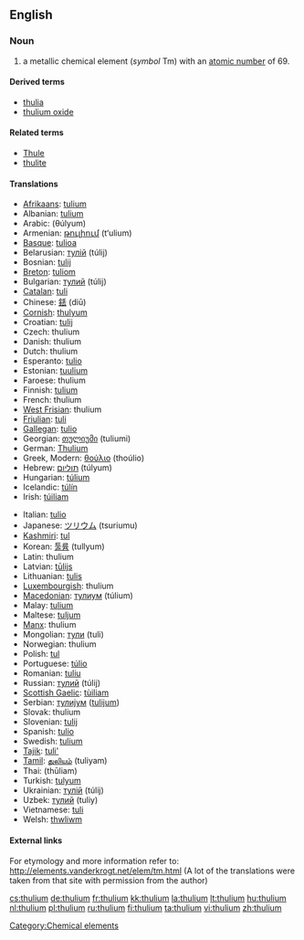 {{see|Thulium}}
==English==
{{elements|Tm|erbium|Er|ytterbium|Yb}}

===Noun===
{{en-noun|-}}
{{wikipedia}}

# a metallic chemical element (''symbol'' Tm) with an [[atomic number]] of 69.

====Derived terms====
* [[thulia]]
* [[thulium oxide]]

====Related terms====
* [[Thule]]
* [[thulite]]

====Translations====
{{top}}
* [[Afrikaans]]: [[tulium]]
* Albanian: [[tulium]]
* Arabic: {{Arab|[[ثليوم]]}} (θúlyum) {{m}}
* Armenian: [[թուլիում]] (t‘ulium)
* [[Basque]]: [[tulioa]]
* Belarusian: [[тулiй]] (túlij) {{m}}
* Bosnian: [[tulij]]
* [[Breton]]: [[tuliom]]
* Bulgarian: [[тулий]] (túlij) {{m}}
* [[Catalan]]: [[tuli]]
* Chinese: [[銩]] (diū)
* [[Cornish]]: [[thulyum]]
* Croatian: [[tulij]]
* Czech: thulium
* Danish: thulium
* Dutch: thulium {{n}}
* Esperanto: [[tulio]]
* Estonian: [[tuulium]]
* Faroese: thulium
* Finnish: [[tulium]]
* French: thulium {{m}}
* [[West Frisian]]: thulium
* [[Friulian]]: [[tuli]]
* [[Gallegan]]: [[tulio]]
* Georgian: [[თულიუმი]] (tuliumi)
* German: [[Thulium]] {{n}}
* Greek, Modern: [[θούλιο]] (thoúlio) {{n}}
* Hebrew: [[תוליום]] (túlyum)
* Hungarian: [[túlium]]
* Icelandic: [[túlín]]
* Irish: [[túiliam]]
{{mid}}
* Italian: [[tulio]] {{m}}
* Japanese: [[ツリウム]] (tsuriumu)
* [[Kashmiri]]: [[tul]]
* Korean: [[툴륨]] (tullyum)
* Latin: thulium
* Latvian: [[tūlijs]]
* Lithuanian: [[tulis]]
* [[Luxembourgish]]: thulium
* [[Macedonian]]: [[тулиум]] (túlium) {{m}}
* Malay: [[tulium]]
* Maltese: [[tuljum]]
* [[Manx]]: thulium
* Mongolian: [[тули]] (tuli)
* Norwegian: thulium
* Polish: [[tul]] {{m}}
* Portuguese: [[túlio]] {{m}}
* Romanian: [[tuliu]] {{n}}
* Russian: [[тулий]] (túlij) {{m}}
* [[Scottish Gaelic]]: [[tùiliam]]
* Serbian: [[тулиjум]] ([[tulijum]]) {{m}}
* Slovak: thulium
* Slovenian: [[tulij]]
* Spanish: [[tulio]] {{m}}
* Swedish: [[tulium]]
* [[Tajik]]: [[tuli']]
* [[Tamil]]: [[துலியம்]] (tuliyam)
* Thai: {{Thai|[[ทูเลียม]]}} (thūliam)
* Turkish: [[tulyum]]
* Ukrainian: [[тулiй]] (túlij) {{m}}
* Uzbek: [[тулий]] (tuliy)
* Vietnamese: [[tuli]]
* Welsh: [[thwliwm]]
{{bottom}}

====External links====
For etymology and more information refer to:
http://elements.vanderkrogt.net/elem/tm.html
(A lot of the translations were taken from that site with permission from the author)

[[Category:Chemical elements]]

[[cs:thulium]]
[[de:thulium]]
[[fr:thulium]]
[[kk:thulium]]
[[la:thulium]]
[[lt:thulium]]
[[hu:thulium]]
[[nl:thulium]]
[[pl:thulium]]
[[ru:thulium]]
[[fi:thulium]]
[[ta:thulium]]
[[vi:thulium]]
[[zh:thulium]]